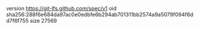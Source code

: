 version https://git-lfs.github.com/spec/v1
oid sha256:288f6e684da97ac0e0edbfe6b294ab701311bb2574a9a5079f094f6dd7f6f755
size 27569
